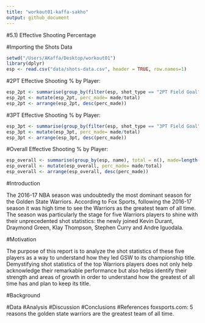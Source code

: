 ```yaml
---
title: "workout01-kaffa-sakho"
output: github_document
---
```


#5.1) Effective Shooting Percentage

#Importing the Shots Data
```r
setwd("/Users/AKaffa/Desktop/workout01")
library(dplyr)
esp <- read.csv("data/shots-data.csv", header = TRUE, row.names=1)
```

#2PT Effective Shooting % by Player: 
```r
esp_2pt <- summarise(group_by(filter(esp, shot_type == "2PT Field Goal"), name), total = n(), made=length(shot_made_flag[shot_made_flag == "shot_yes"]))
esp_2pt <- mutate(esp_2pt, perc_made= made/total)
esp_2pt <- arrange(esp_2pt, desc(perc_made))
```

#3PT Effective Shooting % by Player: 
```r
esp_3pt <- summarise(group_by(filter(esp, shot_type == "3PT Field Goal"), name), total = n(), made=length(shot_made_flag[shot_made_flag == "shot_yes"]))
esp_3pt <- mutate(esp_3pt, perc_made= made/total)
esp_3pt <- arrange(esp_3pt, desc(perc_made))
```

#Overall Effective Shooting % by Player: 
```r
esp_overall <- summarise(group_by(esp, name), total = n(), made=length(shot_made_flag[shot_made_flag == "shot_yes"]))
esp_overall <- mutate(esp_overall, perc_made= made/total)
esp_overall <- arrange(esp_overall, desc(perc_made))
```


#Introduction

The 2016-17 NBA season was undoubtedly the most dominant season for the Golden State Warriors. According to Fox Sports, following the 2016-17 season it was high time to see the Warriors as the greatest team of all time. The season was particularly the stage for five Warriors players to shine with their unprecedented shot statistics: the newly joined Kevin Durant, Draymond Green, Klay Thompson, Stephen Curry and Andre Iguodala. 

#Motivation 

The purpose of this report is to analyze the shot statistics of these five players as a way to understand how they led GSW to its championship title. Demystifying shot statistics of the top Warriors players does not only help acknowledge their remarkable performance but also helps identify their strength and areas of growth in order to understand how the greatest of all time has and plan to keep its title. 

#Background


#Data
#Analysis 
#Discussion
#Conclusions 
#References 
foxsports.com: 5 reasons the golden state warriors are the greatest team of all time. 
